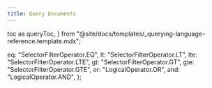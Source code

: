 ```yaml
---
title: Query Documents
---
```


  toc as queryToc,
} from "@site/docs/templates/_querying-language-reference.template.mdx";

  eq: "SelectorFilterOperator.EQ",
  lt: "SelectorFilterOperator.LT",
  lte: "SelectorFilterOperator.LTE",
  gt: "SelectorFilterOperator.GT",
  gte: "SelectorFilterOperator.GTE",
  or: "LogicalOperator.OR",
  and: "LogicalOperator.AND",
};

<QueryTemplate
  codeLang="typescript"
  filters={filterSyntax}
  createCollection={createCollectionSource}
  readOne={readOneSource}
  readMany={readManySource}
  multipleFields={multipleFieldsSource}
  readFields={readFieldsSource}
  rangeRead={rangeReadSource}
  metadataFilter={metaFilterSource}
  logicalFilters={logicalFiltersSource}
  nestedFields={nestedFieldsSources}
  readAll={readAllSource}
  readUsingCollation={readUsingCollationSource}
/>

